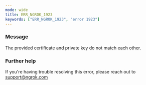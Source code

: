 ```yaml
---
mode: wide
title: ERR_NGROK_1923
keywords: ["ERR_NGROK_1923", "error 1923"]
---
```


### Message

The provided certificate and private key do not match each other.

### Further help

If you're having trouble resolving this error, please reach out to [support@ngrok.com](mailto:support@ngrok.com?subject=Help%20with%20ERR_NGROK_1923)

